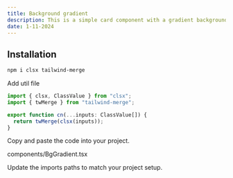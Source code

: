 ```yaml
---
title: Background gradient
description: This is a simple card component with a gradient background. You can easily change the colors and content to fit your needs.
date: 1-11-2024
---
```


<ComponentPreview name="BgGradientDemo" description="Background gradient" />

## Installation

```bash
npm i clsx tailwind-merge
```

<Steps>

<Step>Add util file</Step>

```ts title="lib/utils.ts"
import { clsx, ClassValue } from "clsx";
import { twMerge } from "tailwind-merge";

export function cn(...inputs: ClassValue[]) {
  return twMerge(clsx(inputs));
}
```

<Step>Copy and paste the code into your project.</Step>

components/BgGradient.tsx

<ComponentSource name="BgGradient" />

<Step>Update the imports paths to match your project setup.</Step>

</Steps>
